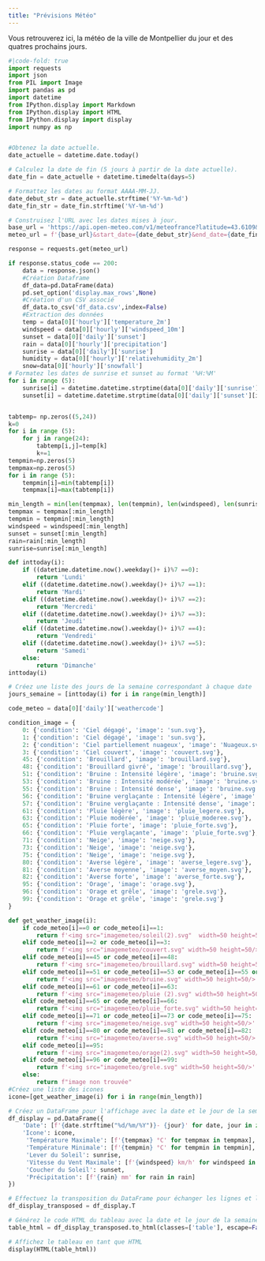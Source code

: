 ```yaml
---
title: "Prévisions Météo"
---
```

Vous retrouverez ici, la météo de la ville de Montpellier du jour et des quatres prochains jours.

```python
#|code-fold: true
import requests
import json
from PIL import Image
import pandas as pd
import datetime
from IPython.display import Markdown
from IPython.display import HTML
from IPython.display import display
import numpy as np


#Obtenez la date actuelle.
date_actuelle = datetime.date.today()

# Calculez la date de fin (5 jours à partir de la date actuelle).
date_fin = date_actuelle + datetime.timedelta(days=5)

# Formattez les dates au format AAAA-MM-JJ.
date_debut_str = date_actuelle.strftime('%Y-%m-%d')
date_fin_str = date_fin.strftime('%Y-%m-%d')

# Construisez l'URL avec les dates mises à jour.
base_url = 'https://api.open-meteo.com/v1/meteofrance?latitude=43.6109&longitude=3.8763&current=temperature_2m,rain&hourly=temperature_2m,relativehumidity_2m,precipitation,snowfall,windspeed_10m&daily=weathercode,sunrise,sunset&timezone=Europe%2FBerlin&start_date=2023-10-31&end_date=2023-11-04'
meteo_url = f'{base_url}&start_date={date_debut_str}&end_date={date_fin_str}'

response = requests.get(meteo_url)

if response.status_code == 200:
    data = response.json()
    #Création Dataframe
    df_data=pd.DataFrame(data)
    pd.set_option('display.max_rows',None)
    #Création d'un CSV associé
    df_data.to_csv('df_data.csv',index=False)
    #Extraction des données
    temp = data[0]['hourly']['temperature_2m']
    windspeed = data[0]['hourly']['windspeed_10m']
    sunset = data[0]['daily']['sunset']
    rain = data[0]['hourly']['precipitation']
    sunrise = data[0]['daily']['sunrise']
    humidity = data[0]['hourly']['relativehumidity_2m']
    snow=data[0]['hourly']['snowfall']
# Formatez les dates de sunrise et sunset au format '%H:%M'
for i in range (5):
    sunrise[i] = datetime.datetime.strptime(data[0]['daily']['sunrise'][i], '%Y-%m-%dT%H:%M').strftime('%H:%M')
    sunset[i] = datetime.datetime.strptime(data[0]['daily']['sunset'][i], '%Y-%m-%dT%H:%M').strftime('%H:%M')


tabtemp= np.zeros((5,24))
k=0
for i in range (5):
    for j in range(24):
        tabtemp[i,j]=temp[k]
        k+=1
tempmin=np.zeros(5)
tempmax=np.zeros(5)
for i in range (5):
    tempmin[i]=min(tabtemp[i])
    tempmax[i]=max(tabtemp[i])

min_length = min(len(tempmax), len(tempmin), len(windspeed), len(sunrise), len(sunset))
tempmax = tempmax[:min_length]
tempmin = tempmin[:min_length]
windspeed = windspeed[:min_length]
sunset = sunset[:min_length]
rain=rain[:min_length]
sunrise=sunrise[:min_length]

def inttoday(i):
    if ((datetime.datetime.now().weekday()+ i)%7 ==0):
        return 'Lundi'
    elif ((datetime.datetime.now().weekday()+ i)%7 ==1):
        return 'Mardi'
    elif ((datetime.datetime.now().weekday()+ i)%7 ==2):
        return 'Mercredi'
    elif ((datetime.datetime.now().weekday()+ i)%7 ==3):
        return 'Jeudi'
    elif ((datetime.datetime.now().weekday()+ i)%7 ==4):
        return 'Vendredi'
    elif ((datetime.datetime.now().weekday()+ i)%7 ==5):
        return 'Samedi'
    else:
        return 'Dimanche'
inttoday(i)

# Créez une liste des jours de la semaine correspondant à chaque date
jours_semaine = [inttoday(i) for i in range(min_length)]

code_meteo = data[0]['daily']['weathercode']

condition_image = {
    0: {'condition': 'Ciel dégagé', 'image': 'sun.svg'},
    1: {'condition': 'Ciel dégagé', 'image': 'sun.svg'},
    2: {'condition': 'Ciel partiellement nuageux', 'image': 'Nuageux.svg'},
    3: {'condition': 'Ciel couvert', 'image': 'couvert.svg'},
    45: {'condition': 'Brouillard', 'image': 'brouillard.svg'},
    48: {'condition': 'Brouillard givré', 'image': 'brouillard.svg'},
    51: {'condition': 'Bruine : Intensité légère', 'image': 'bruine.svg'},
    53: {'condition': 'Bruine : Intensité modérée', 'image': 'bruine.svg'},
    55: {'condition': 'Bruine : Intensité dense', 'image': 'bruine.svg'},
    56: {'condition': 'Bruine verglaçante : Intensité légère', 'image': 'bruine_verglaçante.svg'},
    57: {'condition': 'Bruine verglaçante : Intensité dense', 'image': 'bruine_verglaçante.svg'},
    61: {'condition': 'Pluie légère', 'image': 'pluie_legere.svg'},
    63: {'condition': 'Pluie modérée', 'image': 'pluie_moderee.svg'},
    65: {'condition': 'Pluie forte', 'image': 'pluie_forte.svg'},
    66: {'condition': 'Pluie verglaçante', 'image': 'pluie_forte.svg'},
    71: {'condition': 'Neige', 'image': 'neige.svg'},
    73: {'condition': 'Neige', 'image': 'neige.svg'},
    75: {'condition': 'Neige', 'image': 'neige.svg'},
    80: {'condition': 'Averse légère', 'image': 'averse_legere.svg'},
    81: {'condition': 'Averse moyenne', 'image': 'averse_moyen.svg'},
    82: {'condition': 'Averse forte', 'image': 'averse_forte.svg'},
    95: {'condition': 'Orage', 'image': 'orage.svg'},
    96: {'condition': 'Orage et grêle', 'image': 'grele.svg'},
    99: {'condition': 'Orage et grêle', 'image': 'grele.svg'}
}

def get_weather_image(i):
    if code_meteo[i]==0 or code_meteo[i]==1:
        return f'<img src="imagemeteo/soleil(2).svg"  width=50 height=50/>'
    elif code_meteo[i]==2 or code_meteo[i]==3:
        return f'<img src="imagemeteo/couvert.svg" width=50 height=50/>'
    elif code_meteo[i]==45 or code_meteo[i]==48: 
        return f'<img src="imagemeteo/brouillard.svg" width=50 height=50/>'
    elif code_meteo[i]==51 or code_meteo[i]==53 or code_meteo[i]==55 or code_meteo[i]==56  or code_meteo[i]==57: 
        return f'<img src="imagemeteo/bruine.svg" width=50 height=50/>'
    elif code_meteo[i]==61 or code_meteo[i]==63: 
        return f'<img src="imagemeteo/pluie (2).svg" width=50 height=50/>'
    elif code_meteo[i]==65 or code_meteo[i]==66: 
        return f'<img src="imagemeteo/pluie_forte.svg" width=50 height=50/>'
    elif code_meteo[i]==71 or code_meteo[i]==73 or code_meteo[i]==75:
        return f'<img src="imagemeteo/neige.svg" width=50 height=50/>'
    elif code_meteo[i]==80 or code_meteo[i]==81 or code_meteo[i]==82:
        return f'<img src="imagemeteo/averse.svg" width=50 height=50/>'
    elif code_meteo[i]==95:
        return f'<img src="imagemeteo/orage(2).svg" width=50 height=50/>'
    elif code_meteo[i]==96 or code_meteo[i]==99:
        return f'<img src="imagemeteo/grele.svg" width=50 height=50/>'
    else:
        return f"image non trouvée"
#Créez une liste des icones 
icone=[get_weather_image(i) for i in range(min_length)]

# Créez un DataFrame pour l'affichage avec la date et le jour de la semaine dans une seule colonne
df_display = pd.DataFrame({
    'Date': [f'{date.strftime("%d/%m/%Y")}- {jour}' for date, jour in zip(pd.date_range(date_debut_str, periods=min_length).date, jours_semaine)],
    'Icone': icone,
     'Température Maximale': [f'{tempmax} °C' for tempmax in tempmax],
     'Température Minimale': [f'{tempmin} °C' for tempmin in tempmin],
     'Lever du Soleil': sunrise,
     'Vitesse du Vent Maximale': [f'{windspeed} km/h' for windspeed in windspeed],
     'Coucher du Soleil': sunset,
     'Précipitation': [f'{rain} mm' for rain in rain]
})

# Effectuez la transposition du DataFrame pour échanger les lignes et les colonnes
df_display_transposed = df_display.T

# Générez le code HTML du tableau avec la date et le jour de la semaine
table_html = df_display_transposed.to_html(classes=['table'], escape=False, header=False)

# Affichez le tableau en tant que HTML
display(HTML(table_html))

```

